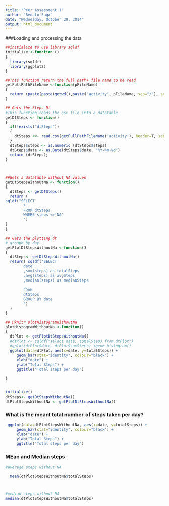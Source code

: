 ```yaml
---
title: "Peer Assessment 1"
author: "Renato Suga"
date: "Wednesday, October 29, 2014"
output: html_document
---
```


###Loading and processing the data
```r
##initialize to use library sqldf
initialize <-function ()
{
  library(sqldf)
  library(ggplot2)
}

##This function return the full path+ file name to be read
getFullPathFileName <-function(pFileName)
{
  return (paste(paste(getwd(),paste("activity", pFileName, sep="/"), sep="/"), ".csv" , sep=""))
}

## Gets the Steps Dt
#This function reads the csv file into a datatable
getDtSteps <- function()
{ 
  if(!exists("dtSteps"))
  {
    dtSteps <<- read.csv(getFullPathFileName('activity'), header=T, sep=",")
  }
  dtSteps$steps <- as.numeric (dtSteps$steps)
  dtSteps$date <- as.Date(dtSteps$date, "%Y-%m-%d")    
  return (dtSteps);  
}



##Gets a datatable without NA values
getDtStepsWithoutNa <- function()
{
  dtSteps <- getDtSteps()  
  return (
sqldf("SELECT 
        *
        FROM dtSteps 
        WHERE steps <>'NA'
        ")
)
}

## Gets the plotting dt
# groupb by day
getPlotDtStepsWithoutNa <-function()
{
  dtSteps<- getDtStepsWithoutNa()
  return( sqldf("SELECT 
        date
        ,sum(steps) as totalSteps
        ,avg(steps) as avgSteps
        ,median(steps) as medianSteps
         
        FROM
        dtSteps
        GROUP BY date
        ")
  )
}

## @knitr plotHistogramWithoutNa
plotHistogramWithoutNa <-function()
{
  dtPlot <- getPlotDtStepsWithoutNa()
  #dtPlot <- sqldf("select date, totalSteps from dtPlot")
  #qplot(dtPlot$date, dtPlot$sumSteps) +geom_histogram()
  ggplot(data=dtPlot, aes(x=date, y=totalSteps)) + 
     geom_bar(stat="identity", colour="black") +
     xlab("date") +
     ylab("Total Steps") +
     ggtitle("Total steps per day")  
 
}


initialize()
dtSteps<- getDtStepsWithoutNa()
dtPlotStepsWithoutNa <- getPlotDtStepsWithoutNa()

```

### What is the meant total number of steps taken per day?
```r
 ggplot(data=dtPlotStepsWithoutNa, aes(x=date, y=totalSteps)) + 
     geom_bar(stat="identity", colour="black") +
     xlab("date") +
     ylab("Total Steps") +
     ggtitle("Total steps per day")  

```
### MEan and Median steps
```r
#average steps without NA

  mean(dtPlotStepsWithoutNa$totalSteps)



#median steps without NA
median(dtPlotStepsWithoutNa$totalSteps)  


```